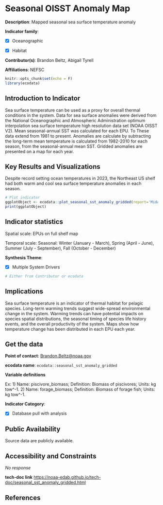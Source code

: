 # Seasonal OISST Anomaly Map

**Description**: Mapped seasonal sea surface temperature anomaly

**Indicator family**: 

- [X] Oceanographic
- [X] Habitat


**Contributor(s)**: Brandon Beltz, Abigail Tyrell

**Affiliations**: NEFSC

```{r echo=FALSE}
knitr::opts_chunk$set(echo = F)
library(ecodata)
```
## Introduction to Indicator
Sea surface temperature can be used as a proxy for overall thermal conditions in the system. Data for sea surface anomalies were derived from the National Oceanographic and Atmospheric Administration optimum interpolation sea surface temperature high resolution data set (NOAA OISST V2). Mean seasonal-annual SST was calculated for each EPU. To These data extend from 1981 to present. Anomalies are calculate by subtracting the long-term mean temperature is calculated from 1982-2010 for each season, from the seasonal-annual mean SST. Gridded anomalies are presented on a map for each year.

## Key Results and Visualizations
Despite record setting ocean temperatures in 2023, the Northeast US shelf had both warm and cool sea surface temperature anomalies in each season.

```{r plot_seasonal_sst_anomaly_griddedMAB}
# Plot indicator
ggplotObject <- ecodata::plot_seasonal_sst_anomaly_gridded(report='MidAtlantic')
print(ggplotObject)
```


## Indicator statistics 
Spatial scale: EPUs on full shelf map

Temporal scale: Seasonal: Winter (January - March), Spring (April - June), Summer (July - September), Fall (October - December)

**Synthesis Theme**:

- [X] Multiple System Drivers


```{r autostats_seasonal_sst_anomaly_gridded}
# Either from Contributor or ecodata
```

## Implications
Sea surface temperature is an indicator of thermal habitat for pelagic species. Long-term warming trends suggest wide-spread environmental change in the system. Warming trends can have potential impacts on species spatial distributions, the seasonal timing of species life history events, and the overall productivity of the system. Maps show how temperature change has been distributed in each EPU each year.

## Get the data

**Point of contact**: [Brandon.Beltz@noaa.gov](mailto:Brandon.Beltz@noaa.gov){.email}

**ecodata name**: `ecodata::seasonal_sst_anomaly_gridded`

**Variable definitions**

Ex: 1) Name: piscivore_biomass; Definition: Biomass of piscivores; Units: kg tow^-1. 2) Name: forage_biomass; Definition: Biomass of forage fish; Units: kg tow^-1.

**Indicator Category**:

- [X] Database pull with analysis


## Public Availability

Source data are publicly available.

## Accessibility and Constraints

_No response_

**tech-doc link**
<https://noaa-edab.github.io/tech-doc/seasonal_sst_anomaly_gridded.html>

## References

